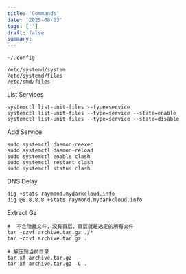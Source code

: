 ```yaml
---
title: 'Commands'
date: '2025-08-03'
tags: ['']
draft: false
summary:
---
```


```shell
~/.config

/etc/systemd/system
/etc/systemd/files
/etc/smd/files
```

List Services

```shell
systemctl list-unit-files --type=service
systemctl list-unit-files --type=service --state=enable
systemctl list-unit-files --type=service --state=disable
```

Add Service

```shell
sudo systemctl daemon-reexec
sudo systemctl daemon-reload
sudo systemctl enable clash
sudo systemctl restart clash
sudo systemctl status clash
```

DNS Delay
```shell
dig +stats raymond.mydarkcloud.info
dig @8.8.8.8 +stats raymond.mydarkcloud.info
```

Extract Gz

```shell
#  不含隐藏文件，没有首层，首层就是选定的所有文件
tar -czvf archive.tar.gz ./*
tar -czvf archive.tar.gz .

# 解压到当前目录
tar xf archive.tar.gz
tar xf archive.tar.gz -C .
```
